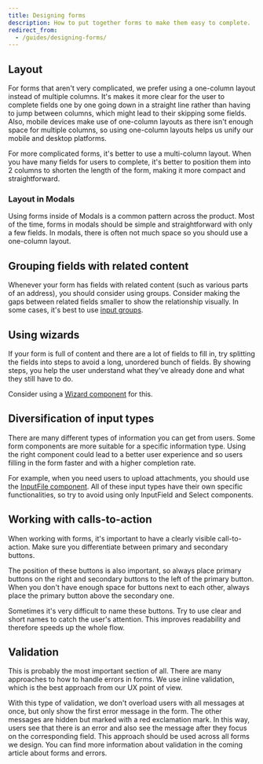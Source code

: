 ```yaml
---
title: Designing forms
description: How to put together forms to make them easy to complete.
redirect_from:
  - /guides/designing-forms/
---
```


## Layout

For forms that aren't very complicated,
we prefer using a one-column layout instead of multiple columns.
It's makes it more clear for the user to complete fields one by one
going down in a straight line rather than having to jump between columns,
which might lead to their skipping some fields.
Also, mobile devices make use of one-column layouts
as there isn't enough space for multiple columns,
so using one-column layouts helps us unify our mobile and desktop platforms.

For more complicated forms, it's better to use a multi-column layout.
When you have many fields for users to complete,
it's better to position them into 2 columns to shorten the length of the form,
making it more compact and straightforward.

### Layout in Modals

Using forms inside of Modals is a common pattern across the product.
Most of the time, forms in modals should be simple and straightforward with only a few fields.
In modals, there is often not much space so you should use a one-column layout.

## Grouping fields with related content

Whenever your form has fields with related content (such as various parts of an address),
you should consider using groups.
Consider making the gaps between related fields smaller to show the relationship visually.
In some cases, it's best to use [input groups](/components/input/inputgroup/).

## Using wizards

If your form is full of content and there are a lot of fields to fill in,
try splitting the fields into steps to avoid a long, unordered bunch of fields.
By showing steps, you help the user understand what they've already done and what they still have to do.

Consider using a [Wizard component](/components/progress-indicators/wizard/) for this.

## Diversification of input types

There are many different types of information you can get from users.
Some form components are more suitable for a specific information type.
Using the right component could lead to a better user experience
and so users filling in the form faster and with a higher completion rate.

For example, when you need users to upload attachments,
you should use the [InputFile component](/components/input/inputfile/).
All of these input types have their own specific functionalities,
so try to avoid using only InputField and Select components.

## Working with calls-to-action

When working with forms, it's important to have a clearly visible call-to-action.
Make sure you differentiate between primary and secondary buttons.

The position of these buttons is also important,
so always place primary buttons on the right
and secondary buttons to the left of the primary button.
When you don't have enough space for buttons next to each other,
always place the primary button above the secondary one.

Sometimes it's very difficult to name these buttons.
Try to use clear and short names to catch the user's attention.
This improves readability and therefore speeds up the whole flow.

## Validation

This is probably the most important section of all.
There are many approaches to how to handle errors in forms.
We use inline validation, which is the best approach from our UX point of view.

With this type of validation, we don't overload users with all messages at once,
but only show the first error message in the form.
The other messages are hidden but marked with a red exclamation mark.
In this way, users see that there is an error
and also see the message after they focus on the corresponding field.
This approach should be used across all forms we design.
You can find more information about validation in the coming article about forms and errors.
